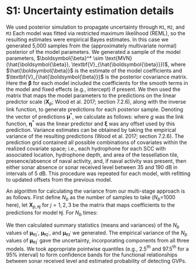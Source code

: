 # S1: Uncertainty estimation details {.unlisted .unnumbered}

We used posterior simulation to propagate uncertainty through $\texttt{M1}$, $\texttt{M2}$, and $\texttt{M3}$ Each model was fitted via restricted maximum likelihood (REML), so the resulting estimates were empirical Bayes estimates. In this case we generated 5,000 samples from the (approximately multivariate normal) posterior of the model parameters. We  generated a sample of the model parameters, $\boldsymbol{\beta}^* \sim \text{MVN}(\hat{\boldsymbol{\beta}}, \textbf{V}_{\hat{\boldsymbol{\beta}}})$, where $\hat{\boldsymbol{\beta}}$ is the estimate of the model coefficients and $\textbf{V}_{\hat{\boldsymbol{\beta}}}$ is the posterior covariance matrix. Here the $\boldsymbol{\beta}$ for each model included the coefficients for the smooth terms in the model and fixed effects (e.g., intercept) if present. We then used the matrix that maps the model parameters to the predictions on the linear predictor scale ($\mathbf{X}_p$; Wood et al. 2017; section 7.2.6), along with the inverse link function, to generate predictions for each posterior sample. Denoting the vector of predictions $\boldsymbol{\mu}^*$, we calculate as follows:
\begin{equation*}
        \boldsymbol{\mu}^* = g^{-1}(\boldsymbol{\eta}^*) = g^{-1}(\mathbf{X}_p\boldsymbol{\beta}^*+\boldsymbol{\xi}),
\end{equation*}
where $g$ was the link function, $\boldsymbol{\eta}^*$ was the linear predictor and $\boldsymbol{\xi}$ was any offset used by this prediction. Variance estimates can be obtained by taking the empirical variance of the resulting predictions (Wood et al. 2017; section 7.2.6). The prediction grid contained all possible combinations of covariates within the realized covariate space; i.e., each hydrophone for each SCC with associated location, hydrophone depth, and area of the tessellation tile, presence/absence of naval activity, and, if naval activity was present, then either sonar absence or sonar received level between 35 and 190 dB in intervals of 5 dB.  This procedure was repeated for each model, with refitting to updated offsets from the previous model.

An algorithm for calculating the variance from our multi-stage approach is as follows. First define $N_b$ as the number of samples to take ($N_b$=1000 here), let $\mathbf{X}_{p,\texttt{M}j}$ for $j=1,2,3$ be the matrix that maps coefficients to the predictions for model $\texttt{M}j$. For $N_b$ times:
\begin{enumerate}
    \item Draw a sample from the posterior of $\texttt{M1}$:  $\tilde{\boldsymbol{\beta}}_\texttt{M1}\sim\text{MVN}(\hat{\boldsymbol{\beta}}_\texttt{M1}, \mathbf{V}_\texttt{M1})$.
    \item Calculate a new offset for $\texttt{M2}$, $\tilde{\boldsymbol{\xi}}_{\texttt{M1}} = \mathbf{X}_{p,\texttt{M1}} \tilde{\boldsymbol{\beta}}_\texttt{M1} + \log_e \mathbf{A}$.
    \item Refit $\texttt{M2}$ with $\tilde{\boldsymbol{\xi}}_{\texttt{M1}}$ as the offset, to obtain $\texttt{M2}^\prime$.
    \item Draw a sample from the posterior of $\texttt{M2}^\prime$:  $\tilde{\boldsymbol{\beta}}_{\texttt{M2}^\prime} \sim\text{MVN}(\hat{\boldsymbol{\beta}}_{\texttt{M2}^\prime}, \mathbf{V}_{\texttt{M2}^\prime})$
    \item Calculate a new offset for $\texttt{M3}$, $\tilde{\boldsymbol{\xi}}_{\texttt{M2}} = \mathbf{X}_{p,\texttt{M2}} \tilde{\boldsymbol{\beta}}_\texttt{M2}^\prime + \tilde{\boldsymbol{\xi}}_{\texttt{M1}}$ (predictions for the sonar data locations for $\texttt{M2}^\prime$).
    \item Refit $\texttt{M3}$ with offset $\tilde{\boldsymbol{\xi}}_{\texttt{M2}}$ to obtain $\texttt{M3}^\prime$.
    \item Predict $\boldsymbol{\mu}_{\texttt{M1}^\prime}$, $\boldsymbol{\mu}_{\texttt{M2}^\prime}$, and $\boldsymbol{\mu}_{\texttt{M3}^\prime}$ over prediction grid and store them.
\end{enumerate}

We then calculated summary statistics (means and variances) of the $N_b$ values of $\boldsymbol{\mu}_{\texttt{M1}^\prime}$, $\boldsymbol{\mu}_{\texttt{M2}^\prime}$, and $\boldsymbol{\mu}_{\texttt{M3}^\prime}$ we generated. The empirical variance of the $N_b$ values of $\boldsymbol{\mu}_{\texttt{M3}^\prime}$ gave the uncertainty, incorporating components from all three models. We took appropriate pointwise quantiles (e.g., 2.5$^\text{th}$ and 97.5$^\text{th}$ for a 95% interval) to form confidence bands for the functional relationships between sonar received level and estimated probability of detecting GVPs.
